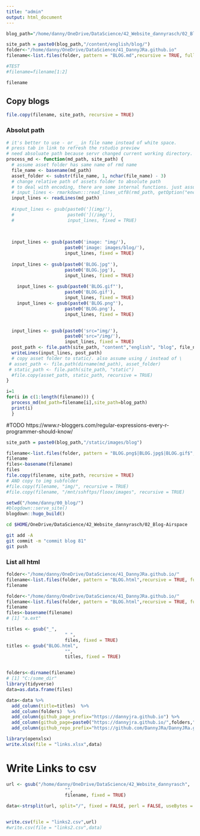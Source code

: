 ```yaml
---
title: "admin"
output: html_document
---
```




```r
blog_path="/home/danny/OneDrive/DataScience/42_Website_dannyrasch/02_Blog-Airspace"
```


```r
site_path = paste0(blog_path,"/content/english/blog/")
folder<-"/home/danny/OneDrive/DataScience/41_DannyJRa.github.io"
filename<-list.files(folder, pattern = "BLOG.md",recursive = TRUE, full.names = TRUE)

#TEST
#filename=filename[1:2]

filename
```

## Copy blogs
```r
file.copy(filename, site_path, recursive = TRUE)
```


### Absolut path
```r
# it's better to use - or _ in file name instead of white space.
# press tab in link to refresh the rstudio preview
# need absoluate path because servr changed current working directory.
process_md <- function(md_path, site_path) {
  # assume asset folder has same name of rmd name
  file_name <- basename(md_path)
  asset_folder <- substr(file_name, 1, nchar(file_name) - 3)
  # change relative path of assets folder to absolute path
  # to deal with encoding, there are some internal functions. just assume utf 8 here.
  # input_lines <- rmarkdown:::read_lines_utf8(rmd_path, getOption("encoding"))
  input_lines <- readLines(md_path)
  
  #input_lines <- gsub(paste0('](img/'), 
  #                    paste0('](/img/'),
  #                    input_lines, fixed = TRUE)
  

  
  input_lines <- gsub(paste0('image: "img/'), 
                      paste0('image: images/blog/'),
                      input_lines, fixed = TRUE)
  
  input_lines <- gsub(paste0('BLOG.jpg"'), 
                      paste0('BLOG.jpg'),
                      input_lines, fixed = TRUE)
    
    input_lines <- gsub(paste0('BLOG.gif"'), 
                      paste0('BLOG.gif'),
                      input_lines, fixed = TRUE)
    input_lines <- gsub(paste0('BLOG.png"'), 
                      paste0('BLOG.png'),
                      input_lines, fixed = TRUE)
       

  input_lines <- gsub(paste0('src="img/'), 
                      paste0('src="/img/'),
                      input_lines, fixed = TRUE)
  post_path <- file.path(site_path, "content","english", "blog", file_name)
  writeLines(input_lines, post_path)
  # copy asset folder to static/. also assume using / instead of \
 # asset_path <- file.path(dirname(md_path), asset_folder)
 # static_path <- file.path(site_path, "static")
  #file.copy(asset_path, static_path, recursive = TRUE)
}
```

```r
i=1
for(i in c(1:length(filename))) {
  process_md(md_path=filename[i],site_path=blog_path)
  print(i)
  }
```


#TODO
https://www.r-bloggers.com/regular-expressions-every-r-programmer-should-know/
```r
site_path = paste0(blog_path,"/static/images/blog")

filename<-list.files(folder, pattern = "BLOG.png$|BLOG.jpg$|BLOG.gif$",recursive = TRUE, full.names = TRUE)
filename
files<-basename(filename)
files
file.copy(filename, site_path, recursive = TRUE)
# AND copy to img subfolder
#file.copy(filename, "img/", recursive = TRUE)
#file.copy(filename, "/mnt/sshftps/floox/images", recursive = TRUE)
```






```r
setwd("/home/danny/00_blog/")
#blogdown::serve_site()
blogdown::hugo_build()
```


```bash
cd $HOME/OneDrive/DataScience/42_Website_dannyrasch/02_Blog-Airspace

git add -A
git commit -m "commit blog 81"
git push
```









### List all html

```r

folder<-"/home/danny/OneDrive/DataScience/41_DannyJRa.github.io/"
filename<-list.files(folder, pattern = "BLOG.html",recursive = TRUE, full.names = TRUE)
filename
```

```r

folder<-"/home/danny/OneDrive/DataScience/41_DannyJRa.github.io/"
filename<-list.files(folder, pattern = "BLOG.html",recursive = TRUE, full.names = FALSE,include.dirs=F)
filename
files<-basename(filename)
# [1] "a.ext"

titles <- gsub("_", 
                      " ",
                      files, fixed = TRUE)
titles <- gsub("BLOG.html", 
                      "",
                      titles, fixed = TRUE)


folders<-dirname(filename)
# [1] "C:/some_dir"
library(tidyverse)
data=as.data.frame(files)

data<-data %>% 
  add_column(title=titles)  %>% 
  add_column(folders)  %>% 
  add_column(github_page_prefix="https://dannyjra.github.io") %>%
  add_column(github_page=paste0("https://dannyjra.github.io/",folders,"/",files)) %>%
  add_column(github_repo_prefix="https://github.com/DannyJRa/DannyJRa.github.io/tree/master/")

library(openxlsx)
write.xlsx(file = "links.xlsx",data)


```

# Write Links to csv

```r



url <- gsub("/home/danny/OneDrive/DataScience/42_Website_dannyrasch", 
                      "",
                      filename, fixed = TRUE)

data<-strsplit(url, split="/", fixed = FALSE, perl = FALSE, useBytes = FALSE)


write.csv(file = "links2.csv",url)
#write.csv(file = "links2.csv",data)
```